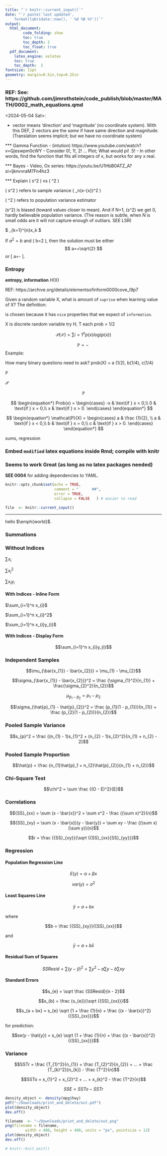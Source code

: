 ```yaml
---
title: "`r knitr::current_input()`"
date: "`r paste('last updated', 
    format(lubridate::now(), ' %d %B %Y'))`"
output:   
  html_document:  
        code_folding: show
        toc: true 
        toc_depth: 2
        toc_float: true
  pdf_document:   
    latex_engine: xelatex  
    toc: true
    toc_depth:  2   
fontsize: 11pt   
geometry: margin=0.5in,top=0.25in   
---
```


<!--   Leave as .qmd file -->

### REF:   See: https://github.com/jimrothstein/code_publish/blob/master/MATH/0002_math_equations.qmd

<2024-05-04 Sat>:
\footnotesize

- vector means 'direction' and 'magnitude' (no coordinate system).
  With this DEF, 2 vectors are the *same* if have same direction and
  magnitude.  (Translation seems implicit; but we have no coordinate
  system)

*** Gamma Function
- (intution) https://www.youtube.com/watch?v=Qjeswpm0cWY
    - Consider 0!, 1!, 2! ... Plot;  What would pi!  .5!
- In other words, find the function that fits all integers of x, but works for any x real.


*** Bayes
- Video, Ox series: https://youtu.be/U1HbB0ATZ_A?si=ljknvvraM7Fn4hz3

*** Explain \( s^2 \) vs \( \hat{\sigma}^2 \)

\( s^2 \) refers to sample variance 
\( \frac{1}{N}\sum_n(x-\bar{x})^2 \)

\( \hat{\sigma}^2 \) refers to population variance estimator


\(s^2)\ is biased (toward values closer to mean). And if N=1, \(s^2\) we get 0, hardly believable population variance.
(The reason is subtle, when N is small odds are it will not capture enough of outliars.  SEE LSR)

$ \sum_{k=1}^{n}x_k $ 

\begin{equation}                        % arbitrary environments,
x=\sqrt{b}                              % even tables, figures, etc
\end{equation}

If $a^2=b$ and \( b=2 \), then the solution must be
either $$ a=+\sqrt{2} $$ or \[ a=-\sqrt{2} \].


### Entropy

**entropy, information**  $H$(X) 

REF: https://archive.org/details/elementsofinform0000cove_l9p7

Given a random variable X, what is amount of `suprise` when learning value of X?
The definition:

is chosen because it has `nice` properties that we expect of `information`.

X is discrete random variable
	try H, T  each prob = 1/2

$$
\begin{equation}
  \mathcal{P(X)} = \sum {i=1}^n p(x)log(p(x))
  \end{equation}
  $$
  
$$
\begin{equation}
 \mathbb{P} = - \
\end{equation}
$$
Example:

How many binary questions need to ask?
prob(X) =   a (1/2), b(1/4), c(1/4)

$\mathbb{P}$ \

$\mathcal{P}$


$$
\begin{equation}
 \mathbb{P} 
\end{equation}
$$


$$
\begin{equation*}
Prob(x) =
\begin{cases}
-x & \text{if } x < 0,\\
0 & \text{if } x = 0,\\
x & \text{if } x > 0.
\end{cases}
\end{equation*}
$$


$$
\begin{equation*}
\mathcal{P}(X) =
\begin{cases}
a & \frac {1}{2},  \\
a & \text{if } x < 0,\\
b & \text{if } x = 0,\\
c & \text{if } x > 0.
\end{cases}
\end{equation*}
$$




sums, regression

### Embed `modified` latex equations inside Rmd; compile with knitr
### Seems to work Great (as long as no latex packages needed)
**SEE 0004** for adding dependencies to YAML.

```r
knitr::opts_chunk$set(echo = TRUE,
                      comment = "      ##",
                      error = TRUE,
                      collapse = FALSE   ) # easier to read
```


```r
file  <- knitr::current_input() 
``` 



***



hello $\emph{world}$.


###  Summations

### Without Indices

$\sum x_{i}$

$\sum x_{i}^2$

$\sum x_{i}y_{i}$

#### With Indices - Inline Form

$\sum_{i=1}^n x_{i}$

$\sum_{i=1}^n x_{i}^2$

$\sum_{i=1}^n x_{i}y_{i}$

#### With Indices - Display Form

$$\sum_{i=1}^n x_{i}y_{i}$$

### Independent Samples

$$\mu_{\bar{x_{1}} - \bar{x_{2}}} = \mu_{1} - \mu_{2}$$

$$\sigma_{\bar{x_{1}} - \bar{x_{2}}}^2 = \frac {\sigma_{1}^2}{n_{1}} + \frac{\sigma_{2}^2}{n_{2}}$$

$$\mu_{\hat{p}_{1} - \hat{p}_{2}} = p_{1} - p_{2}$$

$$\sigma_{\hat{p}_{1} - \hat{p}_{2}}^2 = \frac {p_{1}(1 - p_{1})}{n_{1}} + \frac {p_{2}(1 - p_{2})}{n_{2}}$$


### Pooled Sample Variance

$$s_{p}^2 = \frac {(n_{1} - 1)s_{1}^2 + (n_{2} - 1)s_{2}^2}{n_{1} + n_{2} - 2}$$

### Pooled Sample Proportion

$$\hat{p} = \frac {n_{1}\hat{p}_1 + n_{2}\hat{p}_{2}}{n_{1} + n_{2}}$$

### Chi-Square Test

$$\chi^2 = \sum \frac {(O - E)^2}{E}$$


### Correlations

$${SS}_{xx} = \sum (x - \bar{x})^2 = \sum x^2 - \frac {(\sum x)^2}{n}$$

$${SS}_{xy} = \sum (x - \bar{x})(y - \bar{y}) = \sum xy - \frac {(\sum x)(\sum y)}{n}$$

$$r = \frac {{SS}_{xy}}{\sqrt {{SS}_{xx}{SS}_{yy}}}$$


### Regression

#### Population Regression Line

$$E(y) = \alpha + \beta{x}$$

$$var(y) = \sigma^2$$

#### Least Squares Line

$$\hat{y} = a + bx$$

where 

$$b = \frac {{SS}_{xy}}{{SS}_{xx}}$$

and 

$$\bar{y} = a + b\bar{x}$$


#### Residual Sum of Squares

$$SSResid = \sum (y - \hat{y})^2 = \sum y^2 - a\sum y - b \sum xy$$

#### Standard Errors

$$s_{e} = \sqrt \frac {SSResid}{n - 2}$$

$$s_{b} = \frac {s_{e}}{\sqrt {{SS}_{xx}}}$$

$$s_{a + bx} = s_{e} \sqrt {1 + \frac {1}{n} + \frac {(x - \bar{x})^2}{{SS}_{xx}}}$$

for prediction:

$$se(y - \hat{y}) = s_{e} \sqrt {1 + \frac {1}{n} + \frac {(x - \bar{x})^2}{{SS}_{xx}}}$$


### Variance

$$SSTr = \frac {T_{1}^2}{n_{1}} + \frac {T_{2}^2}{n_{2}} + ... + \frac {T_{k}^2}{n_{k}} - \frac {T^2}{n}$$

$$SSTo = x_{1}^2 + x_{2}^2 + ... + x_{k}^2 - \frac {T^2}{n}$$

$$SSE = SSTo - SSTr$$


```r
density_object <- density(mpg$hwy)
pdf("~/Downloads/print_and_delete/out.pdf")
plot(density_object)
dev.off()
```

```r
filename  <- "~/Downloads/print_and_delete/out.png"
png(filename = filename,
         width = 480, height = 480, units = "px", pointsize = 12)
plot(density_object)
dev.off()
```

```r
# knitr::knit_exit()
```

